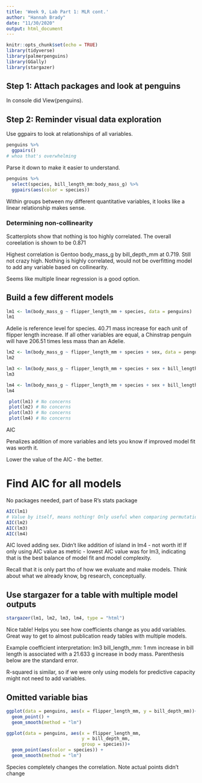 ```yaml
---
title: 'Week 9, Lab Part 1: MLR cont.'
author: "Hannah Brady"
date: "11/30/2020"
output: html_document
---
```


```r
knitr::opts_chunk$set(echo = TRUE)
library(tidyverse)
library(palmerpenguins)
library(GGally)
library(stargazer)
```

## Step 1: Attach packages and look at penguins

In console did View(penguins).

## Step 2: Reminder visual data exploration

Use ggpairs to look at relationships of all variables.

```r
penguins %>% 
  ggpairs()
# whoa that's overwhelming
```

Parse it down to make it easier to understand.

```r
penguins %>% 
  select(species, bill_length_mm:body_mass_g) %>% 
  ggpairs(aes(color = species))
```

Within groups between my different quantitative variables, it looks like a linear relationship makes sense.

### Determining non-collinearity
Scatterplots show that nothing is too highly correlated. The overall coreelation is shown to be 0.871

Highest correlation is Gentoo body_mass_g by bill_depth_mm at 0.719. Still not crazy high. Nothing is highly correlated, would not be overfitting model to add any variable based on collinearity.

Seems like multiple linear regression is a good option.

## Build a few different models

```r
lm1 <- lm(body_mass_g ~ flipper_length_mm + species, data = penguins)
lm1
```

Adelie is reference level for species.
40.71 mass increase for each unit of flipper length increase.
If all other variables are equal, a Chinstrap penguin will have 206.51 times less mass than an Adelie.

```r
lm2 <- lm(body_mass_g ~ flipper_length_mm + species + sex, data = penguins)
lm2

lm3 <- lm(body_mass_g ~ flipper_length_mm + species + sex + bill_length_mm, data = penguins)
lm3

lm4 <- lm(body_mass_g ~ flipper_length_mm + species + sex + bill_length_mm + island, data = penguins)
lm4
```

```r
 plot(lm1) # No concerns
 plot(lm2) # No concerns
 plot(lm3) # No concerns
 plot(lm4) # No concerns
```

AIC

Penalizes addition of more variables and lets you know if improved model fit was worth it.

Lower the value of the AIC - the better.

# Find AIC for all models

No packages needed, part of base R's stats package

```r
AIC(lm1)
# Value by itself, means nothing! Only useful when comparing permutations of a model.
AIC(lm2)
AIC(lm3)
AIC(lm4)
```

AIC loved adding sex.
Didn't like addition of island in lm4 - not worth it!
If only using AIC value as metric - lowest AIC value was for lm3, indicating that is the best balance of model fit and model complexity.

Recall that it is only part tho of how we evaluate and make models. Think about what we already know, bg research, conceptually.

## Use stargazer for a table with multiple model outputs

```r
stargazer(lm1, lm2, lm3, lm4, type = "html")
```

Nice table!
Helps you see how coefficients change as you add variables.
Great way to get to almost publication ready tables with multiple models.

Example coefficient interpretation:
lm3 bill_length_mm:
1 mm increase in bill length is associated with a 21.633 g increase in body mass.
Parenthesis below are the standard error.

R-squared is similar, so if we were only using models for predictive capacity might not need to add variables.

## Omitted variable bias

```r
ggplot(data = penguins, aes(x = flipper_length_mm, y = bill_depth_mm))+
  geom_point() +
  geom_smooth(method = "lm")
```

```r
ggplot(data = penguins, aes(x = flipper_length_mm,
                            y = bill_depth_mm,
                            group = species))+
  geom_point(aes(color = species)) +
  geom_smooth(method = "lm")
```

Species completely changes the correlation. Note actual points didn't change
